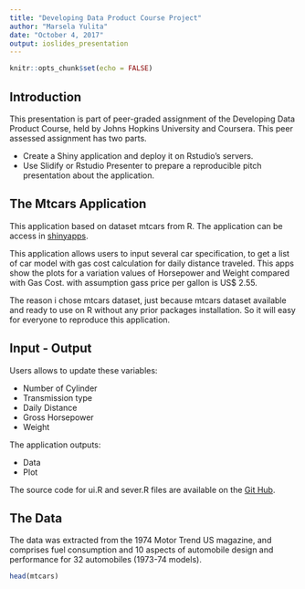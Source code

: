 ---
title: "Developing Data Product Course Project"
author: "Marsela Yulita"
date: "October 4, 2017"
output: ioslides_presentation
---

```{r setup, include=FALSE}
knitr::opts_chunk$set(echo = FALSE)
```

## Introduction

This presentation is part of peer-graded assignment of the Developing Data Product Course, held by Johns Hopkins University and Coursera. This peer assessed assignment has two parts. 

- Create a Shiny application and deploy it on Rstudio's servers. 
- Use Slidify or Rstudio Presenter to prepare a reproducible pitch presentation about the application.

## The Mtcars Application

This application based on dataset mtcars from R. The application can be access in [shinyapps](https://myulita.shinyapps.io/mtcarsapp/).

This application allows users to input several car specification, to get a list of car model with gas cost calculation for daily distance traveled. This apps show the plots for a variation values of Horsepower and Weight compared with Gas Cost. with assumption gass price per gallon is US$ 2.55.

The reason i chose mtcars dataset, just because mtcars dataset available and ready to use on R without any prior packages installation. So it will easy for everyone to reproduce this application.

## Input - Output

Users allows to update these variables:

- Number of Cylinder
- Transmission type
- Daily Distance
- Gross Horsepower
- Weight

The application outputs:

- Data
- Plot

The source code for ui.R and sever.R files are available on the [Git Hub](https://github.com/coursera-my/developing-data-product).

## The Data

The data was extracted from the 1974 Motor Trend US magazine, and comprises fuel consumption and 10 aspects of automobile design and performance for 32 automobiles (1973-74 models).

```{r cars, echo = TRUE}
head(mtcars)
```


